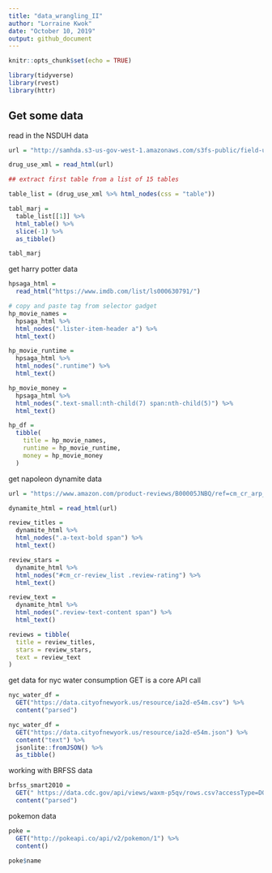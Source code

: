 ```yaml
---
title: "data_wrangling_II"
author: "Lorraine Kwok"
date: "October 10, 2019" 
output: github_document
---
```


```r
knitr::opts_chunk$set(echo = TRUE)

library(tidyverse)
library(rvest)
library(httr)
```

## Get some data

read in the NSDUH data
```r
url = "http://samhda.s3-us-gov-west-1.amazonaws.com/s3fs-public/field-uploads/2k15StateFiles/NSDUHsaeShortTermCHG2015.htm"

drug_use_xml = read_html(url) 

## extract first table from a list of 15 tables 

table_list = (drug_use_xml %>% html_nodes(css = "table")) 

tabl_marj = 
  table_list[[1]] %>%
  html_table() %>%
  slice(-1) %>%
  as_tibble()

tabl_marj
```

get harry potter data
```r
hpsaga_html = 
  read_html("https://www.imdb.com/list/ls000630791/")
```

```r
# copy and paste tag from selector gadget
hp_movie_names = 
  hpsaga_html %>%
  html_nodes(".lister-item-header a") %>%
  html_text()

hp_movie_runtime = 
  hpsaga_html %>%
  html_nodes(".runtime") %>%
  html_text()

hp_movie_money = 
  hpsaga_html %>%
  html_nodes(".text-small:nth-child(7) span:nth-child(5)") %>%
  html_text()

hp_df = 
  tibble(
    title = hp_movie_names,
    runtime = hp_movie_runtime, 
    money = hp_movie_money
  )
```

get napoleon dynamite data

```r
url = "https://www.amazon.com/product-reviews/B00005JNBQ/ref=cm_cr_arp_d_viewopt_rvwer?ie=UTF8&reviewerType=avp_only_reviews&sortBy=recent&pageNumber=1"

dynamite_html = read_html(url)

review_titles = 
  dynamite_html %>%
  html_nodes(".a-text-bold span") %>%
  html_text()

review_stars = 
  dynamite_html %>%
  html_nodes("#cm_cr-review_list .review-rating") %>%
  html_text()

review_text = 
  dynamite_html %>%
  html_nodes(".review-text-content span") %>%
  html_text()

reviews = tibble(
  title = review_titles,
  stars = review_stars,
  text = review_text
)
```

get data for nyc water consumption 
GET is a core API call

```r
nyc_water_df = 
  GET("https://data.cityofnewyork.us/resource/ia2d-e54m.csv") %>%
  content("parsed")
```

```r
nyc_water_df = 
  GET("https://data.cityofnewyork.us/resource/ia2d-e54m.json") %>%
  content("text") %>%
  jsonlite::fromJSON() %>%
  as_tibble()
```

working with BRFSS data

```r
brfss_smart2010 = 
  GET("	https://data.cdc.gov/api/views/waxm-p5qv/rows.csv?accessType=DOWNLOAD") %>% 
  content("parsed")
```

pokemon data

```r
poke = 
  GET("http://pokeapi.co/api/v2/pokemon/1") %>%
  content()

poke$name
```

